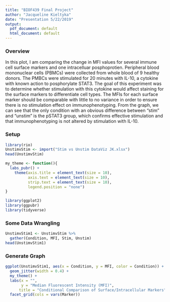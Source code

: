 ```yaml
---
title: "BIOF439 Final Project"
author: "Jacqueline Kieltyka"
date: "Presentation 5/22/2019"
output:
  pdf_document: default
  html_document: default
---
```


### Overview

In this plot, I am comparing the change in MFI values for several immune cell surface markers and one intracelluar posphoprotien. Peripheral blood mononuclear cells (PBMCs) were collected from whole blood of 9 healthy donors. The PMBCs were stimulated for 20 minutes with IL-10, a cytokine with known action to posphorylate STAT3. The goal of this experiment was to determine whether stimulation with this cytokine would affect staining for the surface markers to differentiate cell types. The MFIs for each surface marker should be comparable with little to no variance in order to ensure there is no stimulation effect on immunophenotyping. From the graph, we can see that the only condition with an obvious difference between "stim" and "unstim" is the pSTAT3 group, which confirms effective stimulation and that immunophenotyping is not altered by stimulation with IL-10.

### Setup

```r
library(rio)
UnstimvStim <- import("Stim vs Unstim DataViz JK.xlsx")
head(UnstimvStim)
```

```r
my_theme <- function(){
  labs_pubr() + 
    theme(axis.title = element_text(size = 10),
          axis.text = element_text(size = 10),
          strip.text = element_text(size = 10),
          legend.position = "none")
}
```

```r
library(ggplot2)
library(ggpubr)
library(tidyverse)
```

### Some Data Wrangling

```r
UnstimvStim1 <- UnstimvStim %>% 
  gather(Condition, MFI, Stim, Unstim)
head(UnstimvStim1)
```


### Generate Graph

```r
ggplot(UnstimvStim1, aes(x = Condition, y = MFI, color = Condition)) + 
  geom_jitter(width = 0.4) +
  my_theme() +
  labs(x = "",
       y = "Median Fluorescent Intensity (MFI)",
      title = "Conditional Comparison of Surface/Intracellular Markers") +
  facet_grid(cols = vars(Marker))
  
  
```


